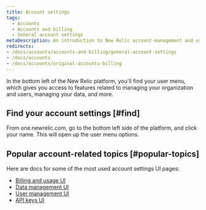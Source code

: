 ```yaml
---
title: Account settings
tags:
  - Accounts
  - Accounts and billing
  - General account settings
metaDescription: An introduction to New Relic account-management and user-management settings. 
redirects:
- /docs/accounts/accounts-and-billing/general-account-settings
- /docs/accounts
- /docs/accounts/original-accounts-billing
---
```


In the bottom left of the New Relic platform, you'll find your user menu, which gives you access to features related to managing your organization and users, managing your data, and more. 

## Find your account settings [#find]

From one.newrelic.com, go to the bottom left side of the platform, and click your name. This will open up the user menu options. 

## Popular account-related topics [#popular-topics] 

Here are docs for some of the most used account settings UI pages:

* [Billing and usage UI](/docs/accounts/accounts-billing/new-relic-one-pricing-billing/billing-ui)
* [Data management UI](/docs/data-apis/manage-data/manage-your-data)
* [User management UI](/docs/accounts/accounts-billing/new-relic-one-user-management/introduction-managing-users)
* [API keys UI](/docs/apis/intro-apis/new-relic-api-keys)
